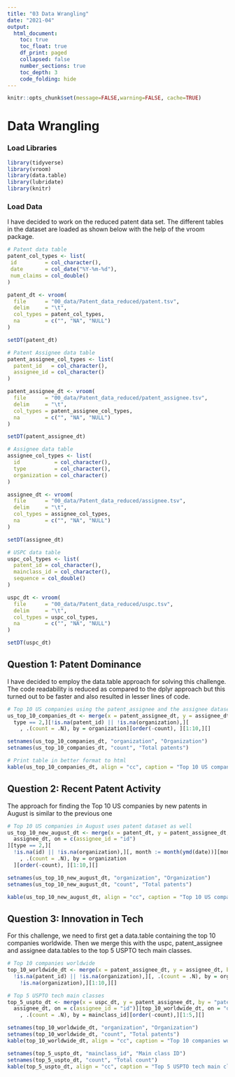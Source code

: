 ```yaml
---
title: "03 Data Wrangling"
date: "2021-04"
output:
  html_document:
    toc: true
    toc_float: true
    df_print: paged
    collapsed: false
    number_sections: true
    toc_depth: 3
    code_folding: hide
---
```


```r
knitr::opts_chunk$set(message=FALSE,warning=FALSE, cache=TRUE)
```

# Data Wrangling

### Load Libraries
```r
library(tidyverse)
library(vroom)
library(data.table)
library(lubridate)
library(knitr)
```

### Load Data

I have decided to work on the reduced patent data set. The different tables in the dataset are loaded as shown below with the help of the vroom package.

```r

# Patent data table
patent_col_types <- list(
 id         = col_character(),
 date       = col_date("%Y-%m-%d"),
 num_claims = col_double()
)

patent_dt <- vroom(
  file      = "00_data/Patent_data_reduced/patent.tsv",
  delim     = "\t",
  col_types = patent_col_types,
  na        = c("", "NA", "NULL")
)

setDT(patent_dt)

# Patent Assignee data table
patent_assignee_col_types <- list(
  patent_id   = col_character(),
  assignee_id = col_character()
)

patent_assignee_dt <- vroom(
  file      = "00_data/Patent_data_reduced/patent_assignee.tsv",
  delim     = "\t",
  col_types = patent_assignee_col_types,
  na        = c("", "NA", "NULL")
)

setDT(patent_assignee_dt)

# Assignee data table
assignee_col_types <- list(
  id           = col_character(),
  type         = col_character(),
  organization = col_character()
)

assignee_dt <- vroom(
  file      = "00_data/Patent_data_reduced/assignee.tsv",
  delim     = "\t",
  col_types = assignee_col_types,
  na        = c("", "NA", "NULL")
)

setDT(assignee_dt)

# USPC data table
uspc_col_types <- list(
  patent_id = col_character(),
  mainclass_id = col_character(),
  sequence = col_double()
)

uspc_dt <- vroom(
  file      = "00_data/Patent_data_reduced/uspc.tsv",
  delim     = "\t",
  col_types = uspc_col_types,
  na        = c("", "NA", "NULL")
)

setDT(uspc_dt)

```

## Question 1: Patent Dominance

I have decided to employ the data.table approach for solving this challenge. The code readability is reduced as compared to the dplyr approach but this turned out to be faster and also resulted in lesser lines of code.

```r
# Top 10 US companies using the patent_assignee and the assignee datasets
us_top_10_companies_dt <- merge(x = patent_assignee_dt, y = assignee_dt, by.x = "assignee_id", by.y = "id")[
  type == 2,][!is.na(patent_id) || !is.na(organization),][
    , .(count = .N), by = organization][order(-count), ][1:10,][]

setnames(us_top_10_companies_dt, "organization", "Organization")
setnames(us_top_10_companies_dt, "count", "Total patents")

# Print table in better format to html
kable(us_top_10_companies_dt, align = "cc", caption = "Top 10 US companies by number of patents")
```

## Question 2: Recent Patent Activity

The approach for finding the Top 10 US companies by new patents in August is similar to the previous one

```r
# Top 10 US companies in August uses patent dataset as well
us_top_10_new_august_dt <- merge(x = patent_dt, y = patent_assignee_dt, by.x = "id", by.y = "patent_id")[
  assignee_dt, on = c(assignee_id = "id")
][type == 2,][
  !is.na(id) || !is.na(organization),][, month := month(ymd(date))][month == 8, ][
    , .(count = .N), by = organization
  ][order(-count), ][1:10,][]

setnames(us_top_10_new_august_dt, "organization", "Organization")
setnames(us_top_10_new_august_dt, "count", "Total patents")

kable(us_top_10_new_august_dt, align = "cc", caption = "Top 10 US companies by new patents in August")

```

## Question 3: Innovation in Tech

For this challenge, we need to first get a data.table containing the top 10 companies worldwide. Then we merge this with the uspc, patent_assignee and assignee data.tables to the top 5 USPTO tech main classes.

```r
# Top 10 companies worldwide
top_10_worldwide_dt <- merge(x = patent_assignee_dt, y = assignee_dt, by.x = "assignee_id", by.y = "id")[
  !is.na(patent_id) || !is.na(organization),][, .(count = .N), by = organization][order(-count),][
    !is.na(organization),][1:10,][]

# Top 5 USPTO tech main classes
top_5_uspto_dt <- merge(x = uspc_dt, y = patent_assignee_dt, by = "patent_id")[
  assignee_dt, on = c(assignee_id = "id")][top_10_worldwide_dt, on = "organization"][
    , .(count = .N), by = mainclass_id][order(-count),][1:5,][]

setnames(top_10_worldwide_dt, "organization", "Organization")
setnames(top_10_worldwide_dt, "count", "Total patents")
kable(top_10_worldwide_dt, align = "cc", caption = "Top 10 companies worldwide by number of patents")

setnames(top_5_uspto_dt, "mainclass_id", "Main class ID")
setnames(top_5_uspto_dt, "count", "Total count")
kable(top_5_uspto_dt, align = "cc", caption = "Top 5 USPTO tech main classes")

```